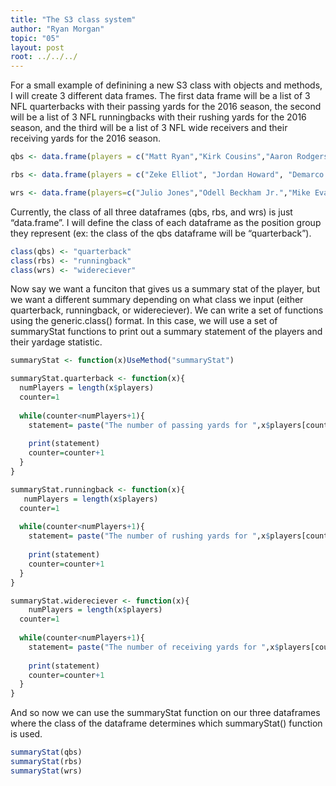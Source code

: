 ```yaml
---
title: "The S3 class system"
author: "Ryan Morgan"
topic: "05"
layout: post
root: ../../../
---
```



For a small example of definining a new S3 class with objects and methods, I will create 3 different data frames. The first data frame will be a list of 3 NFL quarterbacks with their passing yards for the 2016 season, the second will be a list of 3 NFL runningbacks with their rushing yards for the 2016 season, and the third will be a list of 3 NFL wide receivers and their receiving yards for the 2016 season.
```r
qbs <- data.frame(players = c("Matt Ryan","Kirk Cousins","Aaron Rodgers"), yards = c(4944,4917,4428))

rbs <- data.frame(players = c("Zeke Elliot", "Jordan Howard", "Demarco Murray"), yards =c(1631, 1313, 1287))

wrs <- data.frame(players=c("Julio Jones","Odell Beckham Jr.","Mike Evans"), yards = c(1409,1367,1321))
```

Currently, the class of all three dataframes (qbs, rbs, and wrs) is just "data.frame". I will define the class of each dataframe as the position group they represent (ex: the class of the qbs dataframe will be "quarterback").
```r
class(qbs) <- "quarterback"
class(rbs) <- "runningback"
class(wrs) <- "widereciever"
```

Now say we want a funciton that gives us a summary stat of the player, but we want a different summary depending on what class we input (either quarterback, runningback, or widereciever). We can write a set of functions using the generic.class() format. In this case, we will use a set of summaryStat functions to print out a summary statement of the players and their yardage statistic.
```r
summaryStat <- function(x)UseMethod("summaryStat")

summaryStat.quarterback <- function(x){
  numPlayers = length(x$players)
  counter=1
  
  while(counter<numPlayers+1){
    statement= paste("The number of passing yards for ",x$players[counter]," was: ",x$yards[counter], sep="")
    
    print(statement)
    counter=counter+1
  }
}

summaryStat.runningback <- function(x){
   numPlayers = length(x$players)
  counter=1
  
  while(counter<numPlayers+1){
    statement= paste("The number of rushing yards for ",x$players[counter]," was: ",x$yards[counter], sep="")
    
    print(statement)
    counter=counter+1
  }
}

summaryStat.widereciever <- function(x){
    numPlayers = length(x$players)
  counter=1
  
  while(counter<numPlayers+1){
    statement= paste("The number of receiving yards for ",x$players[counter]," was: ",x$yards[counter], sep="")
    
    print(statement)
    counter=counter+1
  }
}
```

And so now we can use the summaryStat function on our three dataframes where the class of the dataframe determines which summaryStat() function is used.
```r
summaryStat(qbs)
summaryStat(rbs)
summaryStat(wrs)
```

